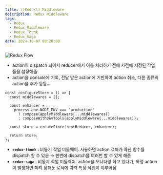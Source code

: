 ```yaml
---
title: \[Redux\] Middleware
description: Redux Middleware
tags:
  - Redux
  - Redux_Middleware
  - Redux_Thunk
  - Redux_Saga
date: 2024-10-07 09:20:00
---
```


![Redux Flow](https://img.notionusercontent.com/s3/prod-files-secure%2Feb9bb317-cfdb-4742-af8a-a5c9f8aeb547%2F19b89228-c882-4383-ab78-f1c46d65a3f8%2Fimage.png/size/w=2000?exp=1734632099&sig=RavsG2WW0u-MkqrmznK1n3xeXpDER9QnT11yLfwsMxU)

- action이 dispatch 되어서 reducer에서 이를 처리하기 전에 사전에 지정된 작업들을 설정해줌
- action을 console에 기록, 전달 받은 action에 기반하여 action 취소, 다른 종류의 action을 추가 등등…

```tsx
const configureStore = () => {
  const middlewares = [];

  const enhancer =
    process.env.NODE_ENV === 'production'
      ? compose(applyMiddleware(...middlewares))
      : composeWithDevTools(applyMiddleware(...middlewares));

  const store = createStore(rootReducer, enhancer);

  return store;
};
```

- **`redux-thunk`** : 비동기 작업 미들웨어. 사용하면 action 객체가 아닌 함수를 dispatch 할 수 있음 → 한번에 dispatch를 여러번 할 수 있게 해줌
- **`redux-saga`** : 비동지 작업 미들웨어. action을 모니터링 하고 있다가, 특정 action이 발생하면 미리 정해둔 로직에 따라 특정 작업이 이루어짐
